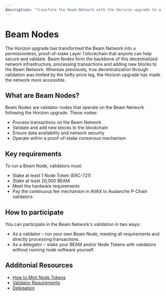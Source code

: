 ```yaml
---
description: 'Transform the Beam Network with the Horizon upgrade to a permissionless Layer 1 blockchain using PoS, enabling users to earn rewards as validators or delegators.'
---
```

# Beam Nodes

The Horizon upgrade has transformed the Beam Network into a permissionless, proof-of-stake Layer 1 blockchain that anyone can help secure and validate. Beam Nodes form the backbone of this decentralized network infrastructure, processing transactions and adding new blocks to the Beam Network. Whereas previously, true decentralization through validation was limited by the hefty price tag, the Horizon upgrade has made the network more accessible.

## What are Beam Nodes?
Beam Nodes are validator nodes that operate on the Beam Network following the Horizon upgrade. These nodes:

- Process transactions on the Beam Network
- Validate and add new blocks to the blockchain
- Ensure data availability and network security
- Operate within a proof-of-stake consensus mechanism

## Key requirements
To run a Beam Node, validators must:
- Stake at least 1 Node Token (ERC-721)
- Stake at least 20,000 BEAM
- Meet the hardware requirements
- Pay the continuous fee mechanism in AVAX to Avalanche P-Chain validators

## How to participate
You can participate in the Beam Network's validation in two ways:

- As a validator – run your own Beam Node, meeting all requirements and directly processing transactions.
- As a delegator – stake your BEAM and/or Node Tokens with validators without running node software yourself.

## Additonial Resources
- [How to Mint Node Tokens](/nodes/requirements/mint)
- [Validator Requirements](/nodes/requirements)
- [Delegation](/nodes/delegation)
